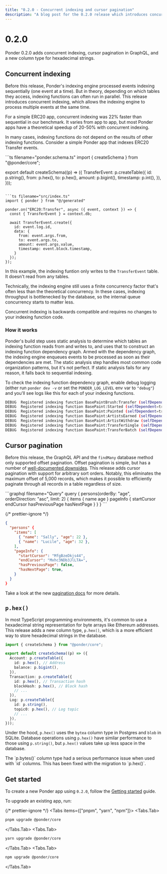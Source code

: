 ```yaml
---
title: "0.2.0 - Concurrent indexing and cursor pagination"
description: "A blog post for the 0.2.0 release which introduces concurrent indexing and cursor pagination."
---
```



# 0.2.0

Ponder 0.2.0 adds concurrent indexing, cursor pagination in GraphQL, and a new column type for hexadecimal strings.

## Concurrent indexing

Before this release, Ponder's indexing engine processed events indexing sequentially (one event at a time). But in theory, depending on which tables they access, indexing functions can often run in parallel. This release introduces concurrent indexing, which allows the indexing engine to process multiple events at the same time.

For a simple ERC20 app, concurrent indexing was 22% faster than sequential in our benchmark. It varies from app to app, but most Ponder apps have a theoretical speedup of 20-50% with concurrent indexing.

In many cases, indexing functions do not depend on the results of other indexing functions. Consider a simple Ponder app that indexes ERC20 Transfer events.

<div className="code-columns">
```ts filename="ponder.schema.ts"
import { createSchema } from "@ponder/core";

export default createSchema((p) => ({
  TransferEvent: p.createTable({
    id: p.string(),
    from: p.hex(),
    to: p.hex(),
    amount: p.bigint(),
    timestamp: p.int(),
  }),
}));

```

```ts filename="src/index.ts"
import { ponder } from "@/generated"

ponder.on("ERC20:Transfer", async ({ event, context }) => {
  const { TransferEvent } = context.db;

  await TransferEvent.create({
    id: event.log.id,
    data: { 
      from: event.args.from,
      to: event.args.to,
      amount: event.args.value,
      timestamp: event.block.timestamp,
    }
  });
});
```
</div>

In this example, the indexing funtion only writes to the `TransferEvent` table. It doesn't read from any tables.

<Callout type="info">
  Technically, the indexing engine still uses a finite concurrency factor that's often less than the theoretical concurrency. In these cases, indexing throughput is bottlenecked by the database, so the internal queue concurrency starts to matter less.
</Callout>

Concurrent indexing is backwards compatible and requires no changes to your indexing function code.

### How it works

Ponder's build step uses static analysis to determine which tables an indexing function reads from and writes to, and uses that to construct an indexing function dependency graph. Armed with the dependency graph, the indexing engine enqueues events to be processed as soon as their dependencies are met. The static analysis step handles most common code organization patterns, but it's not perfect. If static analysis fails for any reason, it falls back to sequential indexing.

To check the indexing function dependency graph, enable debug logging (either run `ponder dev -v` or set the `PONDER_LOG_LEVEL` env var to `"debug"`) and you'll see logs like this for each of your indexing functions.

```bash filename="shell"
DEBUG  Registered indexing function BasePaintBrush:Transfer (selfDependent=true, parents=[BasePaint:Painted])
DEBUG  Registered indexing function BasePaint:Started (selfDependent=true, parents=[])
DEBUG  Registered indexing function BasePaint:Painted (selfDependent=true, parents=[BasePaintBrush:Transfer, BasePaint:ArtistsEarned, BasePaint:TransferSingle, BasePaint:TransferBatch])
DEBUG  Registered indexing function BasePaint:ArtistsEarned (selfDependent=true, parents=[BasePaint:Painted, BasePaint:TransferSingle, BasePaint:TransferBatch])
DEBUG  Registered indexing function BasePaint:ArtistWithdraw (selfDependent=false, parents=[])
DEBUG  Registered indexing function BasePaint:TransferSingle (selfDependent=true, parents=[BasePaint:Painted, BasePaint:ArtistsEarned, BasePaint:TransferBatch])
DEBUG  Registered indexing function BasePaint:TransferBatch (selfDependent=true, parents=[BasePaint:Painted, BasePaint:ArtistsEarned, BasePaint:TransferSingle])
```

## Cursor pagination

Before this release, the GraphQL API and the `findMany` database method only supported offset pagination. Offset pagination is simple, but has a number of [well-documented downsides](https://akashrajpurohit.com/blog/navigating-your-database-efficiently-cursor-based-pagination-vs-offset-based). This release adds cursor pagination with support for arbitrary sort orders. Notably, this eliminates the maximum offset of 5,000 records, which makes it possible to efficiently paginate through all records in a table regardless of size.

<div className="code-columns">
```graphql filename="Query"
query {
  persons(orderBy: "age", orderDirection: "asc", limit: 2) {
    items {
      name
      age
    }
    pageInfo {
      startCursor
      endCursor
      hasPreviousPage
      hasNextPage
    }
  }
}
```

{/* prettier-ignore */}
```json filename="Result"
{
  "persons" {
    "items": [
      { "name": "Sally", "age": 22 },
      { "name": "Lucile", "age": 32 },
    ],
    "pageInfo": {
      "startCursor": "MfgBzeDkjs44",
      "endCursor": "Mxhc3NDb3JlLTA=",
      "hasPreviousPage": false,
      "hasNextPage": true,
    }
  }
}
```

</div>


Take a look at the new [pagination docs](/docs/query/graphql#pagination) for more details.

## `p.hex()`

In most TypeScript programming environments, it's common to use a hexadecimal string representation for byte arrays like Ethereum addresses. This release adds a new column type, `p.hex()`, which is a more efficient way to store hexadecimal strings in the database.

```ts filename="ponder.schema.ts" {5,9,10,15}
import { createSchema } from "@ponder/core";

export default createSchema((p) => ({
  Account: p.createTable({
    id: p.hex(), // Address
    balance: p.bigint(),
  }),
  Transaction: p.createTable({
    id: p.hex(), // Transaction hash
    blockHash: p.hex(), // Block hash
    // ...
  }),
  Log: p.createTable({
    id: p.string(), 
    topic0: p.hex(), // Log topic
    // ...
  }),
}));
```

Under the hood, `p.hex()` uses the `bytea` column type in Postgres and `blob` in SQLite. Database operations using `p.hex()` have similar performance to those using `p.string()`, but `p.hex()` values take up less space in the database.


<Callout type="warning">
  The `p.bytes()` column type had a serious performance issue when used with `id` columns. This has been fixed with the migration to `p.hex()`.
</Callout>

## Get started

To create a new Ponder app using `0.2.0`, follow the [Getting started](/docs/getting-started/new-project) guide.

To upgrade an existing app, run:

{/* prettier-ignore */}
<Tabs items={["pnpm", "yarn", "npm"]}>
  <Tabs.Tab>
```bash filename="shell"
pnpm upgrade @ponder/core
```
</Tabs.Tab>
  <Tabs.Tab>
```bash filename="shell"
yarn upgrade @ponder/core
```
</Tabs.Tab>
  <Tabs.Tab>
```bash filename="shell"
npm upgrade @ponder/core
```
</Tabs.Tab>
</Tabs>


